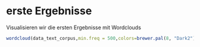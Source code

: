 # erste Ergebnisse 

Visualisieren wir die ersten Ergebnisse mit Wordclouds

```r
wordcloud(data_text_corpus,min.freq = 500,colors=brewer.pal(8, "Dark2"),random.color = TRUE,max.words = 15000)
```


